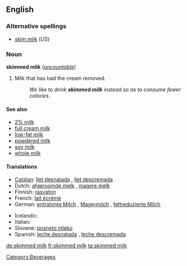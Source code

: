 <!-- If you edit this page, please also edit "skim milk" so that these pages remain synchronised-->
==English==

===Alternative spellings===
* [[skim milk]] (''US'')

===Noun===
'''skimmed milk''' (''[[uncountable]]'')

# {{UK}} Milk that has had the cream removed.
#: ''We like to drink '''skimmed milk''' instead so as to consume fewer calories''.

====See also====
* [[2% milk]]  <!--In US, it is usually called "2%" not "2% milk".  Is this true in UK also?-->
* [[full cream milk]]
* [[low-fat milk]]
* [[powdered milk]]
* [[soy milk]]
* [[whole milk]]

====Translations====
{{trans-top|milk with removed cream}}
* [[Catalan]]: [[llet desnatada]] {{f}}, [[llet descremada]] {{f}}
* Dutch: [[afgeroomde melk]] {{f}}, [[magere melk]] {{f}}
* Finnish: [[rasvaton]] {{t|fi|maito}}
* French: [[lait écrémé]] {{m}}
* German: [[entrahmte Milch]] {{f}}, [[Magermilch]] {{f}}, [[fettreduzierte Milch]] {{f}}
{{trans-mid}}
* Icelandic: {{t-|is|undanrenna|f}}
* Italian: {{t-|it|latte scremato|m}}
* Slovene: [[posneto mleko]] {{n}}
* Spanish: [[leche desnatada]] {{f}}, [[leche descremada]] {{f}}
{{trans-bottom}}

<!--In US, synonym is [[non-fat milk]]; is this true in UK?-->

<!-- If you edit this page, please also edit "skim milk" so that these pages remain synchronised-->

[[Category:Beverages]]

[[de:skimmed milk]]
[[fr:skimmed milk]]
[[ta:skimmed milk]]